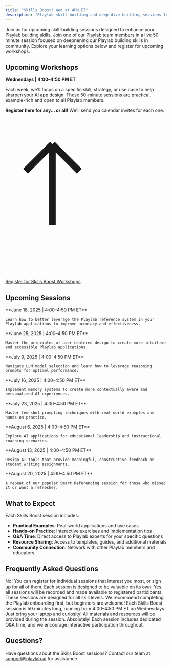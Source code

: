 ```yaml
---
title: "Skills Boost! Wed at 4PM ET"
description: "Playlab skill-building and deep dive building sessions for Playlabbers"
---
```


Join us for upcoming skill-building sessions designed to enhance your Playlab building skills. Join one of our Playlab team members in a live 50 minute session focused on deepnening our Playlab building skills in community. Explore your learning options below and register for upcoming workshops.


## <Icon icon="users-rectangle" size="24" className="inline-block align-text-bottom" /> Upcoming Workshops

**Wednesdays | 4:00–4:50 PM ET**

Each week, we'll focus on a specific skill, strategy, or use case to help sharpen your AI app design. These 50-minute sessions are practical, example-rich and open to all Playlab members.

**Register here for any… or all!** We'll send you calendar invites for each one.

<div className="text-center">
  <a className="px-2 py-1.5 text-sm rounded-md bg-amber-400 text-black hover:bg-amber-300 inline-flex items-center font-bold" href="https://docs.google.com/forms/d/e/1FAIpQLSce-Y5PVahPg-ky1mgYWdtbcgLiaToaFZ_dj5ZUqKEc_xwOoQ/viewform">
    <svg className="w-4 h-4 mr-1.5" viewBox="0 0 24 24" fill="none" xmlns="http://www.w3.org/2000/svg">
      <path d="M7 16V4m0 0L3 8m4-4l4 4" stroke="currentColor" strokeWidth="2" strokeLinecap="round" strokeLinejoin="round"/>
    </svg>
    Register for Skills Boost Workshops
  </a>
</div>

## <Icon icon="calendar" size="24" className="inline-block align-text-bottom" /> Upcoming Sessions

<CardGroup cols={1}>
  <Card title="Smart Referencing" icon="1" className="bg-blue-50">
    **June 18, 2025 | 4:00–4:50 PM ET**
    
    Learn how to better leverage the Playlab reference system in your Playlab applications to improve accuracy and effectiveness.
  </Card>
  
  <Card title="Designing for Usability" icon="2" className="bg-green-50">
    **June 25, 2025 | 4:00–4:50 PM ET**
    
    Master the principles of user-centered design to create more intuitive and accessible Playlab applications.
  </Card>
  
  <Card title="Choosing the Right Model" icon="3" className="bg-purple-50">
    **July 9, 2025 | 4:00–4:50 PM ET**
    
    Navigate LLM model selection and learn how to leverage reasoning prompts for optimal performance.
  </Card>
  
  <Card title="Using Memory to Improve Functionality" icon="4" className="bg-orange-50">
    **July 16, 2025 | 4:00–4:50 PM ET**
    
    Implement memory systems to create more contextually aware and personalized AI experiences.
  </Card>
  
  <Card title="Few-Shot Prompting in Action" icon="5" className="bg-red-50">
    **July 23, 2025 | 4:00–4:50 PM ET**
    
    Master few-shot prompting techniques with real-world examples and hands-on practice.
  </Card>
  
  <Card title="Instructional Coaching + Leadership Use Cases" icon="6" className="bg-indigo-50">
    **August 6, 2025 | 4:00–4:50 PM ET**
    
    Explore AI applications for educational leadership and instructional coaching scenarios.
  </Card>
  
  <Card title="Feedback for Student Writing" icon="7" className="bg-yellow-50">
    **August 13, 2025 | 4:00–4:50 PM ET**
    
    Design AI tools that provide meaningful, constructive feedback on student writing assignments.
  </Card>
  
  <Card title="Smart Referencing (Repeat Session)" icon="8" className="bg-teal-50">
    **August 20, 2025 | 4:00–4:50 PM ET**
    
    A repeat of our popular Smart Referencing session for those who missed it or want a refresher.
  </Card>
</CardGroup>

## <Icon icon="lightbulb" size="24" className="inline-block align-text-bottom" /> What to Expect

Each Skills Boost session includes:

- **Practical Examples**: Real-world applications and use cases
- **Hands-on Practice**: Interactive exercises and implementation tips
- **Q&A Time**: Direct access to Playlab experts for your specific questions
- **Resource Sharing**: Access to templates, guides, and additional materials
- **Community Connection**: Network with other Playlab members and educators

## <Icon icon="question-circle" size="24" className="inline-block align-text-bottom" /> Frequently Asked Questions

<AccordionGroup>
  <Accordion title="Do I need to attend all sessions?">
    No! You can register for individual sessions that interest you most, or sign up for all of them. Each session is designed to be valuable on its own.
  </Accordion>
  
  <Accordion title="Will sessions be recorded?">
    Yes, all sessions will be recorded and made available to registered participants.
  </Accordion>
  
  <Accordion title="Do I need prior experience with AI?">
    These sessions are designed for all skill levels. We recommend completing the Playlab onboarding first, but beginners are welcome!
  </Accordion>
  
  <Accordion title="How long is each session?">
    Each Skills Boost session is 50 minutes long, running from 4:00–4:50 PM ET on Wednesdays.
  </Accordion>
  
  <Accordion title="What materials do I need?">
    Just bring your laptop and curiosity! All materials and resources will be provided during the session.
  </Accordion>
  
  <Accordion title="Can I ask questions during the session?">
    Absolutely! Each session includes dedicated Q&A time, and we encourage interactive participation throughout.
  </Accordion>
</AccordionGroup>

## <Icon icon="envelope" size="24" className="inline-block align-text-bottom" /> Questions?

Have questions about the Skills Boost sessions? Contact our team at [support@playlab.ai](mailto:support@playlab.ai) for assistance.
